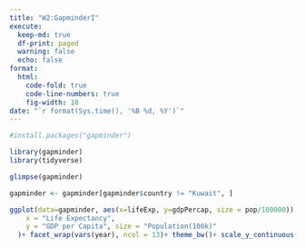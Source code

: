 ```yaml
---
title: "W2:GapminderI"
execute:
  keep-md: true
  df-print: paged
  warning: false
  echo: false
format:
  html:
    code-fold: true
    code-line-numbers: true
    fig-width: 10
date: "`r format(Sys.time(), '%B %d, %Y')`"
---
```


```r
#install.packages("gapminder")
```

```r
library(gapminder)
library(tidyverse)
```

```r
glimpse(gapminder)
```

```r
gapminder <- gapminder[gapminder$country != "Kuwait", ]
```

```r
ggplot(data=gapminder, aes(x=lifeExp, y=gdpPercap, size = pop/100000)) + geom_point(aes(color=continent)) + labs(
    x = "Life Expectancy",
    y = "GDP per Capita", size = "Population(100k)"
  )+ facet_wrap(vars(year), ncol = 13)+ theme_bw()+ scale_y_continuous(trans = "sqrt")
```
